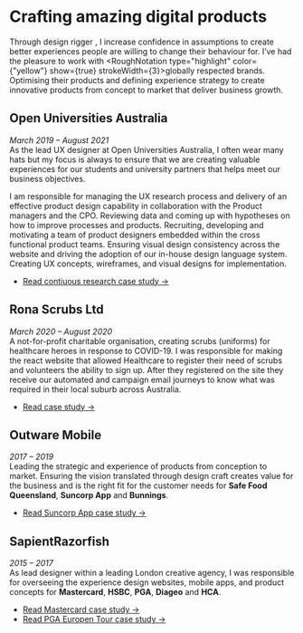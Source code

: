 <Seo
  title="Work"
/>



# Crafting amazing digital products

Through design <Fragment><RoughNotation type="underline" show={true}  strokeWidth={3}>rigger</RoughNotation></Fragment>
, I increase confidence in assumptions to create better experiences people are willing to change their behaviour for. I’ve had the pleasure to work with <Fragment><RoughNotation type="highlight" color={"yellow"} show={true} strokeWidth={3}>globally respected</RoughNotation></Fragment> brands. Optimising their products and defining experience strategy to create innovative products from concept to market that deliver business growth.

## Open Universities Australia
_March 2019 – August 2021_  
As the lead UX designer at Open Universities Australia, I often wear many hats but my focus is always to ensure that we are creating valuable experiences for our students and university partners that helps meet our business objectives.

I am responsible for managing the UX research process and delivery of an effective product design capability in collaboration with the Product managers and the CPO. Reviewing data and coming up with hypotheses on how to improve processes and products. Recruiting, developing and motivating a team of product designers embedded within the cross functional product teams. Ensuring visual design consistency across the website and driving the adoption of our in-house design language system. Creating UX concepts, wireframes, and visual designs for implementation. 
- [Read contiuous research case study →](/oua)
      
## Rona Scrubs Ltd
_March 2020 – August 2020_  
A not-for-profit charitable organisation, creating scrubs (uniforms) for healthcare heroes in response to COVID-19.  I was responsible for making the react website that allowed Healthcare to register their need of scrubs and volunteers the ability to sign up. After they registered on the site they receive our automated and campaign email journeys to know what was required in their local suburb across Australia.
- [Read case study →](/ronascrubs)

## Outware Mobile
_2017 – 2019_  
Leading the strategic and experience of products from conception to market. Ensuring the vision translated through design craft creates value for the business and is the right fit for the customer needs for **Safe Food Queensland**, **Suncorp App** and **Bunnings**.
- [Read Suncorp App case study →](/suncorp)


## SapientRazorfish
_2015 – 2017_  
As lead designer within a leading London creative agency, I was responsible for overseeing the experience design websites, mobile apps, and product concepts for **Mastercard**, **HSBC**, **PGA**, **Diageo** and **HCA**.
- [Read Mastercard case study →](/mastercard)
- [Read PGA Europen Tour case study →](/european-tour)              
  